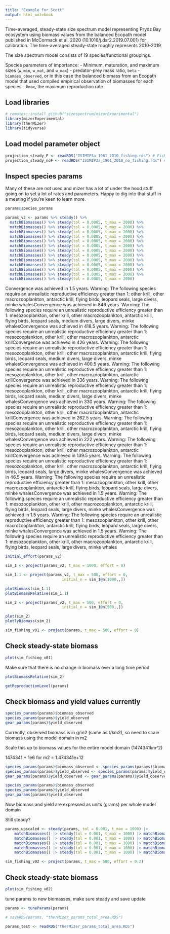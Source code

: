 ```yaml
---
title: "Example for Scott"
output: html_notebook
---
```


Time-averaged, steady-state size spectrum model representing Prydz Bay ecosystem using biomass values from the balanced Ecopath model published in McCormack et al. 2020 (10.1016/j.dsr2.2019.07.001) for calibration. The time-averaged steady-state roughly represents 2010-2019

The size spectrum model consists of 19 species/functional groupings.

Species parameters of importance:
- Minimum, maturation, and maximum sizes (`w_min`, `w_mat`, and `w_max`)
- predator-prey mass ratio, `beta`
- `biomass_observed`, or in this case the balanced biomass from an Ecopath model that used compiled empirical observation of biomasses for each species
- `Rmax`, the maximum reproduction rate

## Load libraries

```r
# remotes::install_github("sizespectrum/mizerExperimental")
library(mizerExperimental)
library(therMizer)
library(tidyverse)
```

## Load model parameter object

```r
projection_steady_F <- readRDS("ISIMIP3a_1961_2010_fishing.rds") # Fishing effort
projection_steady_noF <- readRDS("ISIMIP3a_1961_2010_no_fishing.rds") # No fishing effort
```



## Inspect species params

Many of these are not used and mizer has a lot of under the hood stuff going on to set a lot of rates and parameters. Happy to dig into that stuff in a meeting if you're keen to learn more.
```r
params@species_params
```

```r
params_v2 <- params %>% steady() %>%  
  matchBiomasses() %>% steady(tol = 0.0005, t_max = 2000) %>%
  matchBiomasses() %>% steady(tol = 0.0005, t_max = 2000) %>%
  matchBiomasses() %>% steady(tol = 0.0005, t_max = 2000) %>%
  matchBiomasses() %>% steady(tol = 0.0005, t_max = 2000) %>%
  matchBiomasses() %>% steady(tol = 0.0005, t_max = 2000) %>%
  matchBiomasses() %>% steady(tol = 0.0005, t_max = 2000) %>%
  matchBiomasses() %>% steady(tol = 0.0005, t_max = 2000) %>%
  matchBiomasses() %>% steady(tol = 0.0005, t_max = 2000) %>%
  matchBiomasses() %>% steady(tol = 0.0005, t_max = 2000) %>%
  matchBiomasses() %>% steady(tol = 0.0005, t_max = 2000) %>%
  matchBiomasses() %>% steady(tol = 0.0005, t_max = 2000) %>%
  matchBiomasses() %>% steady(tol = 0.0005, t_max = 2000) %>%
  matchBiomasses() %>% steady(tol = 0.0005, t_max = 2000)
```
Convergence was achieved in 1.5 years.
Warning: The following species require an unrealistic reproductive efficiency greater than 1: other krill, other macrozooplankton, antarctic krill, flying birds, leopard seals, large divers, minke whalesConvergence was achieved in 846 years.
Warning: The following species require an unrealistic reproductive efficiency greater than 1: mesozooplankton, other krill, other macrozooplankton, antarctic krill, flying birds, leopard seals, medium divers, large divers, minke whalesConvergence was achieved in 418.5 years.
Warning: The following species require an unrealistic reproductive efficiency greater than 1: mesozooplankton, other krill, other macrozooplankton, antarctic krillConvergence was achieved in 426 years.
Warning: The following species require an unrealistic reproductive efficiency greater than 1: mesozooplankton, other krill, other macrozooplankton, antarctic krill, flying birds, leopard seals, medium divers, large divers, minke whalesConvergence was achieved in 400.5 years.
Warning: The following species require an unrealistic reproductive efficiency greater than 1: mesozooplankton, other krill, other macrozooplankton, antarctic krillConvergence was achieved in 336 years.
Warning: The following species require an unrealistic reproductive efficiency greater than 1: mesozooplankton, other krill, other macrozooplankton, antarctic krill, flying birds, leopard seals, medium divers, large divers, minke whalesConvergence was achieved in 330 years.
Warning: The following species require an unrealistic reproductive efficiency greater than 1: mesozooplankton, other krill, other macrozooplankton, antarctic krillConvergence was achieved in 262.5 years.
Warning: The following species require an unrealistic reproductive efficiency greater than 1: mesozooplankton, other krill, other macrozooplankton, antarctic krill, flying birds, leopard seals, medium divers, large divers, minke whalesConvergence was achieved in 222 years.
Warning: The following species require an unrealistic reproductive efficiency greater than 1: mesozooplankton, other krill, other macrozooplankton, antarctic krillConvergence was achieved in 139.5 years.
Warning: The following species require an unrealistic reproductive efficiency greater than 1: mesozooplankton, other krill, other macrozooplankton, antarctic krill, flying birds, leopard seals, large divers, minke whalesConvergence was achieved in 46.5 years.
Warning: The following species require an unrealistic reproductive efficiency greater than 1: mesozooplankton, other krill, other macrozooplankton, antarctic krill, flying birds, leopard seals, large divers, minke whalesConvergence was achieved in 1.5 years.
Warning: The following species require an unrealistic reproductive efficiency greater than 1: mesozooplankton, other krill, other macrozooplankton, antarctic krill, flying birds, leopard seals, large divers, minke whalesConvergence was achieved in 1.5 years.
Warning: The following species require an unrealistic reproductive efficiency greater than 1: mesozooplankton, other krill, other macrozooplankton, antarctic krill, flying birds, leopard seals, large divers, minke whalesConvergence was achieved in 1.5 years.
Warning: The following species require an unrealistic reproductive efficiency greater than 1: mesozooplankton, other krill, other macrozooplankton, antarctic krill, flying birds, leopard seals, large divers, minke whales


```r
initial_effort(params_v2)
```
```r
sim_1 <- project(params_v2, t_max = 1000, effort = 0)

sim_1.1 <- project(params_v2, t_max = 500, effort = 0, 
                         initial_n = sim_1@n[1000,,])

plotBiomass(sim_1.1)
plotBiomassRelative(sim_1.1)
```


```r
sim_2 <- project(params_v2, t_max = 500, effort = 0, 
                         initial_n = sim_1@n[500,,])

plot(sim_2)
plotlyBiomass(sim_2)
```


```r
sim_fishing_v01 <- project(params, t_max = 500, effort = 0)
```
## Check steady-state biomass

```r
plot(sim_fishing_v01)
```

Make sure that there is no change in biomass over a long time period
```r
plotBiomassRelative(sim_2)
```



```r
getReproductionLevel(params)
```

## Check biomass and yield values currently

```r
species_params(params)$biomass_observed
species_params(params)$yield_observed
gear_params(params)$yield_observed
```

Currently, observed biomass is in g/m2 (same as t/km2), so need to scale biomass using the model domain in m2

Scale this up to biomass values for the entire model domain (1474341km^2)

1474341 * 1e6 for m2 = 1.474341e+12

```r
species_params(params)$biomass_observed <- species_params(params)$biomass_observed * 1.474341e+12
species_params(params)$yield_observed <- species_params(params)$yield_observed * 1.474341e+12
gear_params(params)$yield_observed <- gear_params(params)$yield_observed * 1.474341e+12

species_params(params)$biomass_observed
species_params(params)$yield_observed
gear_params(params)$yield_observed
```


Now biomass and yield are expressed as units (grams) per whole model domain

Still steady?

```r
params_upscaled <- steady(params, tol = 0.001, t_max = 1000) |>
    matchBiomasses() |> steady(tol = 0.001, t_max = 1000) |> matchBiomasses() |> steady(tol = 0.001, t_max = 1000) |>
    matchBiomasses() |> steady(tol = 0.001, t_max = 1000) |> matchBiomasses() |> steady(tol = 0.001, t_max = 1000) |>
    matchBiomasses() |> steady(tol = 0.001, t_max = 1000) |> matchBiomasses() |> steady(tol = 0.001, t_max = 1000) |>
    matchBiomasses() |> steady(tol = 0.001, t_max = 1000) |> matchBiomasses() |> steady(tol = 0.001, t_max = 1000) |>
    matchBiomasses() |> steady(tol = 0.001, t_max = 1000) |> matchBiomasses() |> steady(tol = 0.001, t_max = 1000)
```

```r
sim_fishing_v02 <- project(params, t_max = 500, effort = 0.2)
```

## Check steady-state biomass

```r
plot(sim_fishing_v02)
```


tune params to new biomasses, make sure steady and save update

```r
params <- tuneParams(params)

# saveRDS(params, "therMizer_params_total_area.RDS")

params_test <- readRDS("therMizer_params_total_area.RDS")
```
